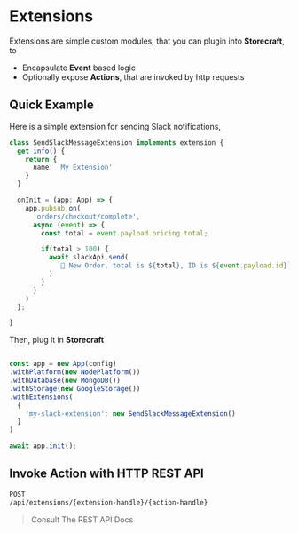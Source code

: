 # Extensions

Extensions are simple custom modules, that you can plugin into **Storecraft**, to
- Encapsulate **Event** based logic
- Optionally expose **Actions**, that are invoked by http requests

## Quick Example

Here is a simple extension for sending Slack notifications,

```ts
class SendSlackMessageExtension implements extension {
  get info() {
    return {
      name: 'My Extension'
    }
  }

  onInit = (app: App) => {
    app.pubsub.on(
      'orders/checkout/complete',
      async (event) => {
        const total = event.payload.pricing.total;

        if(total > 100) {
          await slackApi.send(
            `💸 New Order, total is ${total}, ID is ${event.payload.id}`
          )
        }
      }
    )
  };

}
```

Then, plug it in **Storecraft**
```ts

const app = new App(config)
.withPlatform(new NodePlatform())
.withDatabase(new MongoDB())
.withStorage(new GoogleStorage())
.withExtensions(
  {
    'my-slack-extension': new SendSlackMessageExtension()
  }
)

await app.init();
```

## Invoke Action with HTTP REST API

```txt
POST
/api/extensions/{extension-handle}/{action-handle}
```

> Consult The REST API Docs